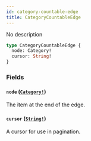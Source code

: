 ```yaml
---
id: category-countable-edge
title: CategoryCountableEdge
---
```


No description

```graphql
type CategoryCountableEdge {
  node: Category!
  cursor: String!
}
```

### Fields

#### `node` ([`Category!`](/docs/developer/api-reference/objects/category))

The item at the end of the edge.

#### `cursor` ([`String!`](/docs/developer/api-reference/scalars/string))

A cursor for use in pagination.
